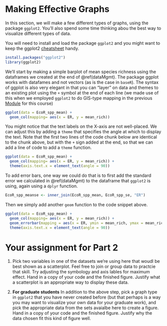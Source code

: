 # Making Effective Graphs

In this section, we will make a few different types of graphs, using the package ```ggplot2```. You'll also spend some time thinking abou the best way to visualize different types of data.

You will need to install and load the package ```ggplot2``` and you might want to keep the ggplot2 [cheatsheet](https://rstudio.com/wp-content/uploads/2016/11/ggplot2-cheatsheet-2.1.pdf) handy.

```r
install.packages("ggplot2")
library(ggplot2)
```

We'll start by making a simple barplot of mean species richness using the dataframes we created at the end of @ref(dataMgmt). The package ggplot works with datafames and not vectors (as is the case in ```baseR```). The syntax of ggplot is also very elegant in that you can "layer" on data and themes to an existing plot using the ```+``` symbol at the end of each line (we made use of this when we employed ```ggplot2``` to do GIS-type mapping in the previous [Module](https://nlboreal.github.io/ConservationGIS/) for this course)

```r
ggplot(data = EcoR_spp_mean) +
  geom_col(mapping= aes(x = ER, y = mean_rich))
```

You might notice that the text labels on the X-axis are not well-placed. We can adjust this by adding a ```theme``` that specifies the angle at which to display the text. Note that the first two lines of the code chunk below are identical to the chunk above, but with the ```+``` sign added at the end, so that we can add a line of code to add a ```theme``` function.

```r
ggplot(data = EcoR_spp_mean) +
  geom_col(mapping= aes(x = ER, y = mean_rich)) +
  theme(axis.text.x = element_text(angle = 90))
```

To add error bars, one way we could do that is to first add the standard error we calculated in @ref(dataMgmt) to the dataframe that ```ggplot2``` is using, again using a ```dplyr``` function.

```r
EcoR_spp_meanse <- inner_join(EcoR_spp_mean, EcoR_spp_se, "ER")
```

Then we simply add another ```geom``` function to the code snippet above.

```r
ggplot(data = EcoR_spp_mean) +
  geom_col(mapping= aes(x = ER, y = mean_rich)) +
  geom_errorbar(mapping = aes(x = ER, ymin = mean_rich, ymax = mean_rich + se_rich)) + 
  theme(axis.text.x = element_text(angle = 90))
```

# Your assignment for Part 2

1. Pick two variables in one of the datasets we're using here that woudl be best shown as a scatterplot. Feel free to join or group data to practcie that skill. Try adjusting the symbology and axis lables for maximum effect. Hand in a copy of your code and the finished figure. Justify what a scatterplot is an appropriate way to display these data. 

1. **For graduate students** In addition to the above step, pick a graph type in ```ggplot2``` that you have never created before (but that perhaps is a way you may want to visualize your own data for your graduate work), and pick the appropriate data from the sets avaialbe here to create a figure. Hand in a copy of your code and the finished figure. Justify why the data chosen fit this kind of figure well. 

